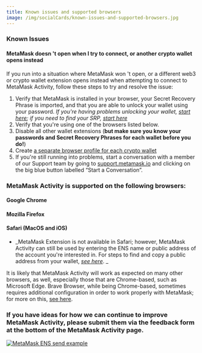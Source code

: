 ```yaml
---
title: Known issues and supported browsers
image: /img/socialCards/known-issues-and-supported-browsers.jpg
---
```



<CustomLayout />

### Known Issues

#### MetaMask doesn 't open when I try to connect, or another crypto wallet opens instead

If you run into a situation where MetaMask won 't open, or a different web3 or crypto wallet extension opens instead when attempting to connect to MetaMask Activity, follow these steps to try and resolve the issue:

1. Verify that MetaMask is installed in your browser, your Secret Recovery Phrase is imported, and that you are able to unlock your wallet using your password. _If you're having problems unlocking your wallet, [start here](/privacy-and-security/passwords-and-metamask); if you need to find your SRP, [start here](/managing-my-wallet/secret-recovery-phrase-and-private-keys/can-i-access-my-accounts-without-my-secret-recovery-phrase)_
2. Verify that you're using one of the browsers listed below.
3. Disable all other wallet extensions (**but make sure you know your passwords and Secret Recovery Phrases for each wallet before you do!**)
4. Create [a separate browser profile for each crypto wallet](/managing-my-wallet/using-metamask/how-to-use-multiple-metamask-wallets)
5. If you're still running into problems, start a conversation with a member of our Support team by going to [support.metamask.io](https://support.metamask.io) and clicking on the big blue button labelled “Start a Conversation”.

### MetaMask Activity is supported on the following browsers:

#### Google Chrome

#### Mozilla Firefox

#### Safari (MacOS and iOS)

- _MetaMask Extension is not available in Safari; however, MetaMask Activity can still be used by entering the ENS name or public address of the account you're interested in. For steps to find and copy a public address from your wallet, _[see here](/managing-my-wallet/accounts-and-addresses/how-to-copy-your-metamask-account-public-address-)_. _

It is likely that MetaMask Activity will work as expected on many other browsers, as well, especially those that are Chrome-based, such as Microsoft Edge. Brave Browser, while being Chrome-based, sometimes requires additional configuration in order to work properly with MetaMask; for more on this, [see here](/managing-my-wallet/using-metamask/using-metamask-wallet-in-brave-browser).

### If you have ideas for how we can continue to improve MetaMask Activity, please submit them via the feedback form at the bottom of the MetaMask Activity page.

<div class="center-container">
  <div class="img-large">
    <a
      href="https://consensys.deform.cc/mma-feedback/"
      target="_blank"
      rel="noopener noreferrer"
    >
      <img
        src={
          require("../../img/metamask-activity/known-issues-and-supported-browsers/mceclip0.png")
            .default
        }
        alt="MetaMask ENS send example"
      />
    </a>
  </div>
</div>
